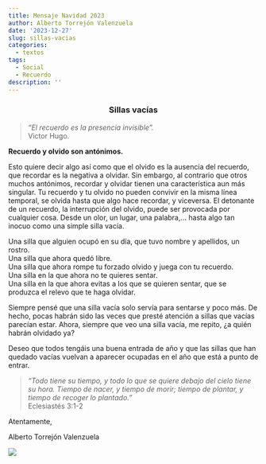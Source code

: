 ```yaml
---
title: Mensaje Navidad 2023
author: Alberto Torrejón Valenzuela
date: '2023-12-27'
slug: sillas-vacias
categories:
  - textos
tags:
  - Social
  - Recuerdo
description: ''
---
```


<center>
<h3 class = "primerapalabra"> Sillas vacías </h3>
</center>

> *“El recuerdo es la presencia invisible”.*
> <div class="der"> Victor Hugo.</div>

<div class="just">
**Recuerdo y olvido son antónimos.**

<span class = "primerapalabra">E</span>sto quiere decir algo así como que el olvido es la ausencia del recuerdo, que recordar es la negativa a olvidar. 
Sin embargo, al contrario que otros muchos antónimos, recordar y olvidar tienen una característica aun más singular.
Tu recuerdo y tu olvido no pueden convivir en la misma línea temporal, se olvida hasta que algo hace recordar, y viceversa.
El detonante de un recuerdo, la interrupción del olvido, puede ser provocada por cualquier cosa. 
Desde un olor, un lugar, una palabra,… hasta algo tan inocuo como una simple silla vacía.
</div>

Una silla que alguien ocupó en su día, que tuvo nombre y apellidos, un rostro. <br>
Una silla que ahora quedó libre. <br>
Una silla que ahora rompe tu forzado olvido y juega con tu recuerdo. <br>
Una silla en la que ahora no te quieres sentar.  <br>
Una silla en la que ahora evitas a los que se quieren sentar, que se produzca el relevo que te haga olvidar. <br>

<div class="just">
Siempre pensé que una silla vacía solo servía para sentarse y poco más.
De hecho, pocas habrán sido las veces que presté atención a sillas que vacías parecían estar.
Ahora, siempre que veo una silla vacía, me repito, ¿a quién habrán olvidado ya?

Deseo que todos tengáis una buena entrada de año y que las sillas que han quedado vacías vuelvan a aparecer ocupadas en el año que está a punto de entrar.
</div>

> *“Todo tiene su tiempo, y todo lo que se quiere debajo del cielo tiene su hora. Tiempo de nacer, y tiempo de morir; tiempo de plantar, y tiempo de recoger lo plantado.”*
> <div class="der"> Eclesiastés 3:1-2</div>

Atentamente,

<div class="der">
<span class = "primerapalabra">Alberto Torrejón Valenzuela</span>
</div>

![](/text/Img/sillas.png)


